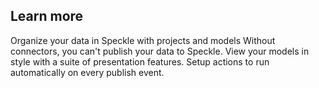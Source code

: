 ## Learn more

<CardGroup cols={2}>
  <Card
    title="Projects & Models"
    icon="folder-open"
    href="/workspaces/projects"
  >
    Organize your data in Speckle with projects and models
  </Card>
  <Card
    title="Connectors"
    icon="plug"
    href="/connectors/"
  >
    Without connectors, you can't publish your data to Speckle.
  </Card>
    <Card
    title="Presentations"
    icon="camera"
    href="/3d-viewer/presentation"
  >
    View your models in style with a suite of presentation features.
  </Card>
    <Card
    title="Automate"
    icon="robot"
    href="/automate/"
  >
    Setup actions to run automatically on every publish event.
  </Card>
</CardGroup>